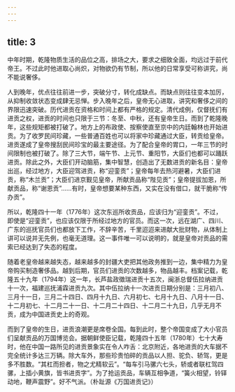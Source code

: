 ```yaml
---
---
---
```

title: 3
---



中年时期，乾隆物质生活的品位之高，排场之大，要求之细致全面，均远过于前代帝王。不过此时他进取心尚炽，对物欲仍有节制，所以他的日常享受可称讲究，尚不能说奢侈。

人到晚年，优点往往前进一步，突破分寸，转化成缺点。而缺点则往往变本加厉，从抑制收敛状态变成肆无忌惮。步入晚年之后，皇帝无心进取，讲究和奢侈之间的界限迅速突破。历代进贡在资格和时间上都有严格的规定。清代成例，仅督抚们有进贡之权，进贡的时间也只限于三节：冬至、中秋，还有皇帝生日。而到了乾隆晚年，这些规矩都被打破了。地方上的布政使、按察使直至京中的内廷翰林也开始进贡。为了收罗民间珍藏，一些普通百姓也可以将家中珍藏通过大臣，转贡给皇帝。进贡遂成了皇帝搜刮民间珍宝的最主要途径。为了配合皇帝的胃口，一年三节的时间限制也被打破了。除了三大节，端午节、上元节、重阳节，大臣们也都可以踊跃进贡。除此之外，大臣们开动脑筋，集中智慧，创造出了无数进贡的新名目：皇帝出巡，经过地方，大臣迎驾进贡，称“迎銮贡”；皇帝每年去热河避暑，大臣们进贡，称“木兰贡”；大臣们进京觐见皇帝，所献贡品称“陛见贡”；皇帝提拔加恩，所献贡品，称“谢恩贡”……有时，皇帝想要某种东西，又实在没有借口，就干脆称“传办贡”。

所以，乾隆四十一年（1776年）这次东巡所收贡品，应该归为“迎銮贡”。不过，即使是“迎銮贡”，也应该仅限于所经过地方的官员。而这一次，远在湖广、四川、广东的巡抚官员们也都放下工作，不辞辛苦，千里迢迢来进献大批财物，从体制上讲可以说并无先例，也毫无道理。这一事件唯一可以说明的，就是皇帝对贡品的需索已经达到了失态的程度。

随着老皇帝越来越失态，越来越多的封疆大吏把其他政务推到一边，集中精力为皇帝购买制造奢侈品。越到后期，官员们进贡的次数越多，物品越丰。档案记载，乾隆五十九年（1794年）这一年，长芦盐政徵瑞进贡十五次，闽浙总督伍拉纳进贡十一次，福建巡抚浦霖进贡九次。其中伍拉纳十一次进贡日期分别是：三月初八、三月十一日，三月二十四日、四月十九日、六月初七、七月十九日、八月十一日、十二月初七、十二月二十一日、十二月二十四日、十二月二十九日，几乎无月不贡，成为中国进贡史上的奇观。

而到了皇帝的生日，进贡浪潮更是席卷全国。每到此时，整个帝国变成了大小官员们呈献贡品的万国博览会。据朝鲜使臣记载，乾隆四十五年（1780年）七十大寿时，他在中国一路所见的进贡景象实在令人咋舌：北京附近，各地进贡的大车据不完全统计多达三万辆。除大车外，那些珍贵怕碎的贡品以人担、驼负、轿驾，更是多不胜数。“其杠而担者，物之尤精软云”。“每车引马骡六七头，轿或者联杠驾四骡，上插小黄旗，皆书进贡字”。为了抢运贡品，车辆互相争道，“簧火相望，铃铎动地，鞭声震野”。好不气派。（朴趾源《万国进贡记》）